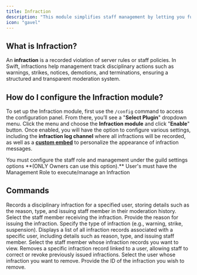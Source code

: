 ```yaml
---
title: Infraction
description: "This module simplifies staff management by letting you fully customize infraction settings, enforce guidelines, and maintain order efficiently."
icon: "gavel"
---
```


## What is Infraction?

An **infraction** is a recorded violation of server rules or staff policies. In Swift, infractions help management track disciplinary actions such as warnings, strikes, notices, demotions, and terminations, ensuring a structured and transparent moderation system.

## How do I configure the Infraction module?

To set up the Infraction module, first use the `/config` command to access the configuration panel. From there, you’ll see a "**Select Plugin**" dropdown menu. Click the menu and choose the **Infraction module** and click "**Enable**" button. Once enabled, you will have the option to configure various settings, including the **infraction log channel** where all infractions will be recorded, as well as a **[custom embed](/miscellaneous/variables#infraction-variables)** to personalize the appearance of infraction messages.

<Note>
  You must configure the staff role and management under the guild settings
  options **(ONLY Owners can use this option).**
</Note>

<Warning>
  User's must have the Management Role to execute/manage an Infraction
</Warning>

## Commands

<Card title="">
<CardGroup cols={1}>
<Card title="Infraction Issue" icon="square-1">
  Records a disciplinary infraction for a specified user, storing details such as the reason, type, and issuing staff member in their moderation history.

  <Card title="Command Parameters">
    <ResponseField name="user" type="user" required>
      Select the staff member receiving the infraction.
    </ResponseField>
    <ResponseField name="reason" type="string" required>
      Provide the reason for issuing the infraction.
    </ResponseField>
    <ResponseField name="type" type="string" required>
      Specify the type of infraction (e.g., warning, strike, suspension).
    </ResponseField>
  </Card>
</Card>
<Card title="Infraction View" icon="square-2">
  Displays a list of all infraction records associated with a specific user, including details such as reason, type, and issuing staff member.

  <Card title="Command Parameters">
    <ResponseField name="user" type="user" required>
      Select the staff member whose infraction records you want to view.
    </ResponseField>
  </Card>
</Card>

 <Card title="Infraction Remove" icon="square-3">
  Removes a specific infraction record linked to a user, allowing staff to correct or revoke previously issued infractions.

  <Card title="Command Parameters">
    <ResponseField name="user" type="user" required>
      Select the user whose infraction you want to remove.
    </ResponseField>
    <ResponseField name="infractionId" type="string" required>
      Provide the ID of the infraction you wish to remove.
    </ResponseField>
  </Card>
</Card>

</CardGroup>
</Card>

